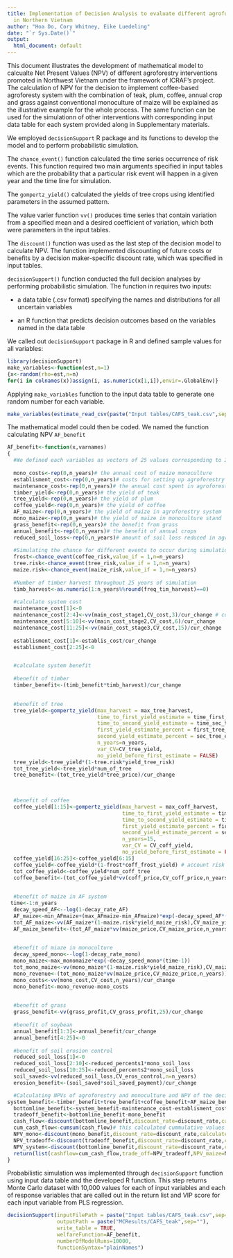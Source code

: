 ```yaml
---
title: Implementation of Decision Analysis to evaluate different agroforestry interventions
  in Northern Vietnam
author: "Hoa Do, Cory Whitney, Eike Luedeling"
date: "`r Sys.Date()`"
output:
  html_document: default
---
```


This document illustrates the development of mathematical model to calcualte Net Present Values (NPV) of different agroforestry interventions promoted in Northwest Vietnam under the framework of ICRAF's project. The calculation of NPV for the decision to implement coffee-based agroforesty system with the combination of teak, plum, coffee, annual crop and grass against conventional monoculture of maize will be explained as the illustrative example for the whole process. The same function can be used for the simulationn of other interventions with corresponding input data table for each system provided along in Supplementary materials.

We employed `decisionSupport` R package and its functions to develop the model and to perform probabilistic simulation. 

The `chance_event()` function calculated the time series occurrence of risk events. This function required two main arguments specified in input tables which are the probability that a particular risk event will happen in a given year and the time line for simulation. 

The `gompertz_yield()` calculated the yields of tree crops using identified parameters in the assumed pattern.

The value varier function `vv()` produces time series that contain variation from a specified mean and a desired coefficient of variation, which both were parameters in the input tables. 

The `discount()` function was used as the last step of the decision model to calculate NPV. The function implemented discounting of future costs or benefits by a decision maker-specific discount rate, which was specified in input tables. 

`decisionSupport()` function conducted the full decision analyses by performing probabilistic simulation. The function in requires two inputs:

+ a data table (.csv format) specifying the names and distributions for all uncertain variables

+ an R function that predicts decision outcomes based on the variables named in the data table

We called out `decisionSupport` package in R and defined sample values for all variables:

```r
library(decisionSupport)
make_variables<-function(est,n=1)
{x<-random(rho=est,n=n)
for(i in colnames(x))assign(i, as.numeric(x[1,i]),envir=.GlobalEnv)}
```

Applying `make_variables` function to the input data table to generate one random number for each variable.

```r
make_variables(estimate_read_csv(paste("Input tables/CAFS_teak.csv",sep="")))
```

The mathematical model could then be coded. We named the function calculating NPV `AF_benefit`

```r
AF_benefit<-function(x,varnames)
{
  #We defined each variables as vectors of 25 values corresponding to 25 years of simunlation 
  
  mono_costs<-rep(0,n_years)# the annual cost of maize monoculture 
  establisment_cost<-rep(0,n_years)# costs for setting up agroforestry system
  maintenance_cost<-rep(0,n_years)# the annual cost spent in agroforestry system
  timber_yield<-rep(0,n_years)# the yield of teak
  tree_yield<-rep(0,n_years)# the yield of plum
  coffee_yield<-rep(0,n_years)# the yield of coffee
  AF_maize<-rep(0,n_years)# the yield of maize in agroforestry system
  mono_maize<-rep(0,n_years)# the yield of maize in monoculture stand
  grass_benefit<-rep(0,n_years)# the benefit from grass
  annual_benefit<-rep(0,n_years)# the benefit of annual crops
  reduced_soil_loss<-rep(0,n_years)# amount of soil loss reduced in agroforestry system compare to monoculture system
  
  #Simulating the chance for different events to occur during simulation period
  frost<-chance_event(coffee_risk,value_if = 1,n=n_years)
  tree.risk<-chance_event(tree_risk,value_if = 1,n=n_years)
  maize.risk<-chance_event(maize_risk,value_if = 1,n=n_years)
  
  #Number of timber harvest throughout 25 years of simulation
  timb_harvest<-as.numeric(1:n_years%%round(freq_tim_harvest)==0)
  
  #calculate system cost
  maintenance_cost[1]<-0
  maintenance_cost[2:4]<-vv(main_cost_stage1,CV_cost,3)/cur_change # converting currency from VND to USD using currency exchange rate (cur_change) and was applied for any variable with monetary value (i.e. costs and benefits)
  maintenance_cost[5:10]<-vv(main_cost_stage2,CV_cost,6)/cur_change
  maintenance_cost[11:25]<-vv(main_cost_stage3,CV_cost,15)/cur_change
  
  establisment_cost[1]<-establis_cost/cur_change
  establisment_cost[2:25]<-0


  #calculate system benefit
  
  #benefit of timber
  timber_benefit<-(timb_benefit*timb_harvest)/cur_change

  
  #benefit of tree
  tree_yield<-gompertz_yield(max_harvest = max_tree_harvest,
                             time_to_first_yield_estimate = time_first_tree_est,
                             time_to_second_yield_estimate = time_sec_tree_est,
                             first_yield_estimate_percent = first_tree_est_per,
                             second_yield_estimate_percent = sec_tree_est_per,
                             n_years=n_years,
                             var_CV=CV_tree_yield,
                             no_yield_before_first_estimate = FALSE)
  tree_yield<-tree_yield*(1-tree.risk*yield_tree_risk)
  tot_tree_yield<-tree_yield*num_of_tree
  tree_benefit<-(tot_tree_yield*tree_price)/cur_change
  

  
  #benefit of coffee
  coffee_yield[1:15]<-gompertz_yield(max_harvest = max_coff_harvest,
                                     time_to_first_yield_estimate = time_first_coff_est,
                                     time_to_second_yield_estimate = time_sec_coff_est,
                                     first_yield_estimate_percent = first_coff_est_per,
                                     second_yield_estimate_percent = sec_coff_est_per,
                                     n_years=15,
                                     var_CV = CV_coff_yield,
                                     no_yield_before_first_estimate = FALSE)
  coffee_yield[16:25]<-coffee_yield[6:15]
  coffee_yield<-coffee_yield*(1-frost*coff_frost_yield) # account risk of frost in the calculation of coffee yield
  tot_coffee_yield<-coffee_yield*num_coff_tree
  coffee_benefit<-(tot_coffee_yield*vv(coff_price,CV_coff_price,n_years))/cur_change

  
  #benefit of maize in AF system
 time<-1:n_years
  decay_speed_AF<--log(1-decay_rate_AF)
  AF_maize<-min_AFmaize+(max_AFmaize-min_AFmaize)*exp(-decay_speed_AF*(time-1))
  tot_AF_maize<-vv(AF_maize*(1-maize.risk*yield_maize_risk),CV_maize_yield,n_years)
  AF_maize_benefit<-(tot_AF_maize*vv(maize_price,CV_maize_price,n_years))/cur_change

  
  #benefit of miaze in monoculture
  decay_speed_mono<--log(1-decay_rate_mono)
  mono_maize<-max_monomaize*exp(-decay_speed_mono*(time-1))
  tot_mono_maize<-vv(mono_maize*(1-maize.risk*yield_maize_risk),CV_maize_yield,n_years)
  mono_revenue<-(tot_mono_maize*vv(maize_price,CV_maize_price,n_years))/cur_change
  mono_costs<-vv(mono_cost,CV_cost,n_years)/cur_change
  mono_benefit<-mono_revenue-mono_costs

  
  #benefit of grass
  grass_benefit<-vv(grass_profit,CV_grass_profit,25)/cur_change
  
  #benefit of soybean
  annual_benefit[1:3]<-annual_benefit/cur_change
  annual_benefit[4:25]<-0
  
  #benefit of soil erosion control
  reduced_soil_loss[1]<-0
  reduced_soil_loss[2:10]<-reduced_percents1*mono_soil_loss
  reduced_soil_loss[10:25]<-reduced_percents2*mono_soil_loss
  soil_saved<-vv(reduced_soil_loss,CV_eros_control,n=n_years)
  erosion_benefit<-(soil_saved*soil_saved_payment)/cur_change

  #Calculating NPVs of agroforestry and monoculture and NPV of the decision choosing agroforestry over monoculture of maize
system_benefit<-timber_benefit+tree_benefit+coffee_benefit+AF_maize_benefit+grass_benefit+annual_benefit+erosion_benefit
  bottomline_benefit<-system_benefit-maintenance_cost-establisment_cost
  tradeoff_benefit<-bottomline_benefit-mono_benefit
  cash_flow<-discount(bottomline_benefit,discount_rate=discount_rate,calculate_NPV = FALSE)# this returned 25 values of discounted cashflows for 25 years
  cum_cash_flow<-cumsum(cash_flow)# this calculated cummulative values of discounted cashflows
  NPV_mono<-discount(mono_benefit,discount_rate=discount_rate,calculate_NPV = TRUE )#NPV of monoculture system
  NPV_tradeoff<-discount(tradeoff_benefit,discount_rate=discount_rate,calculate_NPV = TRUE )#NVP of the decision choosing agroforestry over monoculture
  NPV_system<-discount(bottomline_benefit,discount_rate=discount_rate,calculate_NPV = TRUE)#NVP of agroforestry system
  return(list(cashflow=cum_cash_flow,trade_off=NPV_tradeoff,NPV_maize=NPV_mono,NPV=NPV_system))
}

```

Probabilistic simulation was implemented through `decisionSupport` function using input data table and the developed R function. This step returns Monte Carlo dataset with 10,000 values for each of input variables and each of response variables that are called out in the return list and VIP score for each input variable from PLS regression.

```r
decisionSupport(inputFilePath = paste("Input tables/CAFS_teak.csv",sep=""),
                outputPath = paste("MCResults/CAFS_teak",sep=""),
                write_table = TRUE,
                welfareFunction=AF_benefit,
                numberOfModelRuns=10000,
                functionSyntax="plainNames")

```





